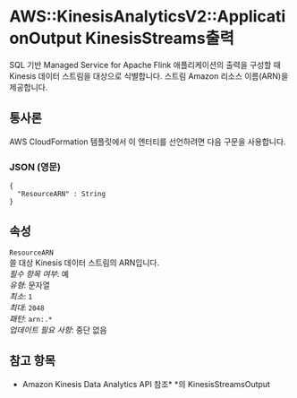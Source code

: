# AWS::KinesisAnalyticsV2::ApplicationOutput KinesisStreams출력

SQL 기반 Managed Service for Apache Flink 애플리케이션의 출력을 구성할 때 Kinesis 데이터 스트림을 대상으로 식별합니다. 스트림 Amazon 리소스 이름(ARN)을 제공합니다.

## 통사론

AWS CloudFormation 템플릿에서 이 엔터티를 선언하려면 다음 구문을 사용합니다.

### JSON (영문)

```
{
  "ResourceARN" : String
}
```

## 속성

`ResourceARN`  
쓸 대상 Kinesis 데이터 스트림의 ARN입니다.  
_필수 항목 여부_: 예  
_유형_: 문자열  
_최소_: `1`  
_최대_: `2048`  
_패턴_: `arn:.*`  
_업데이트 필요 사항_: 중단 없음

## 참고 항목

- Amazon Kinesis Data Analytics API 참조\* \*의 KinesisStreamsOutput
